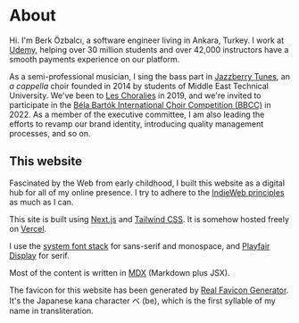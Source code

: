 # About

Hi. I'm Berk Özbalcı, a software engineer living in Ankara, Turkey. I work at [Udemy](https://www.udemy.com/), helping over 30 million students and over 42,000 instructors have a smooth payments experience on our platform.

As a semi-professional musician, I sing the bass part in [Jazzberry Tunes](https://jazzberrytunes.com), an _a cappella_ choir founded in 2014 by students of Middle East Technical University. We've been to [Les Choralies](https://choralies.fr/en/home/) in 2019, and we're invited to participate in the [Béla Bartók International Choir Competition (BBCC)](http://bbcc.hu/en/overview/) in 2022. As a member of the executive committee, I am also leading the efforts to revamp our brand identity, introducing quality management processes, and so on.

## This website

Fascinated by the Web from early childhood, I built this website as a digital hub for all of my online presence. I try to adhere to the [IndieWeb principles](https://indieweb.org/principles) as much as I can.

This site is built using [Next.js](https://nextjs.org/) and [Tailwind CSS](https://tailwindcss.com/). It is somehow hosted freely on [Vercel](https://vercel.com/).

I use the [system font stack](https://systemfontstack.com/) for sans-serif and monospace, and [Playfair Display](https://fonts.google.com/specimen/Playfair+Display) for serif.

Most of the content is written in [MDX](https://mdxjs.com/) (Markdown plus JSX).

The favicon for this website has been generated by [Real Favicon Generator](https://realfavicongenerator.net/). It's the Japanese kana character ベ (be), which is the first syllable of my name in transliteration.
